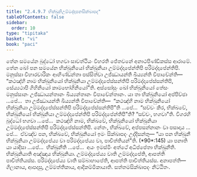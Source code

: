 ```yaml
---
title: "2.4.9.7 භික්ඛුනිඋම්මද්දාපනසික්ඛාපද"
tableOfContents: false
sidebar:
  order: 10
type: "tipitaka"
basket: "vi"
book: "paci"
---
```



<DynamicBreadcrumb />

<Division number="1206" book="paci">

<Paragraph number="3483" book="paci">
තේන සමයේන බුද්ධෝ භගවා සාවත්ථියං විහරති ජේතවනේ අනාථපිණ්ඩිකස්ස ආරාමේ. තේන ඛෝ පන සමයේන භික්ඛුනියෝ භික්ඛුනියා උම්මද්දාපේන්තිපි පරිමද්දාපේන්තිපි. මනුස්සා විහාරචාරිකං ආහිණ්ඩන්තා පස්සිත්වා උජ්ඣායන්ති ඛිය්‍යන්ති විපාචේන්ති—  “කථඤ්හි නාම භික්ඛුනියෝ භික්ඛුනියා උම්මද්දාපේස්සන්තිපි පරිමද්දාපේස්සන්තිපි, සේය්‍යථාපි ගිහිනියෝ කාමභෝගිනියෝ”ති.
</Paragraph>

<Paragraph number="3484" book="paci">
අස්සෝසුං ඛෝ භික්ඛුනියෝ තේසං මනුස්සානං උජ්ඣායන්තානං ඛිය්‍යන්තානං විපාචේන්තානං. යා තා භික්ඛුනියෝ අප්පිච්ඡා …පේ…  තා උජ්ඣායන්ති ඛිය්‍යන්ති විපාචේන්ති—  “කථඤ්හි නාම භික්ඛුනියෝ භික්ඛුනියා උම්මද්දාපේස්සන්තිපි පරිමද්දාපේස්සන්තිපී”ති …පේ…  “සච්චං කිර, භික්ඛවේ, භික්ඛුනියෝ භික්ඛුනියා උම්මද්දාපේන්තිපි පරිමද්දාපේන්තිපී”ති? “සච්චං, භගවා”ති. විගරහි බුද්ධෝ භගවා …පේ…  කථඤ්හි නාම, භික්ඛවේ, භික්ඛුනියෝ භික්ඛුනියා උම්මද්දාපේස්සන්තිපි පරිමද්දාපේස්සන්තිපි. නේතං, භික්ඛවේ, අප්පසන්නානං වා පසාදාය …පේ…  ඒවඤ්ච පන, භික්ඛවේ, භික්ඛුනියෝ ඉමං සික්ඛාපදං උද්දිසන්තු—
</Paragraph>

</Division>
<Division number="1207" book="paci">

<Paragraph number="3485" book="paci">
<Emphasis>“යා පන භික්ඛුනී භික්ඛුනියා උම්මද්දාපේය්‍ය වා පරිමද්දාපේය්‍ය වා, පාචිත්තියන්”</Emphasis>ති. (*90*:<Emphasis>145</Emphasis>)
</Paragraph>

</Division>
<Division number="1208" book="paci">

<Paragraph number="3486" book="paci">
<Emphasis>යා පනා</Emphasis>ති යා යාදිසා …පේ…  <Emphasis>භික්ඛුනී</Emphasis>ති …පේ…  අයං ඉමස්මිං අත්ථේ අධිප්පේතා භික්ඛුනීති.
</Paragraph>

<Paragraph number="3487" book="paci">
<Emphasis>භික්ඛුනියා</Emphasis>ති අඤ්ඤාය භික්ඛුනියා. <Emphasis>උම්මද්දාපේය්‍ය වා</Emphasis>ති උම්මද්දාපේති, ආපත්ති පාචිත්තියස්ස. <Emphasis>පරිමද්දාපේය්‍ය වා</Emphasis>ති සම්බාහාපේති, ආපත්ති පාචිත්තියස්ස.
</Paragraph>

</Division>
<Division number="1209" book="paci">

<Paragraph number="3488" book="paci">
අනාපත්ති—  ගිලානාය, ආපදාසු, උම්මත්තිකාය, ආදිකම්මිකායාති.

</Paragraph>
</Division>

<Paragraph number="3489" type="center" book="paci">
සත්තමසික්ඛාපදං නිට්ඨිතං.
</Paragraph>